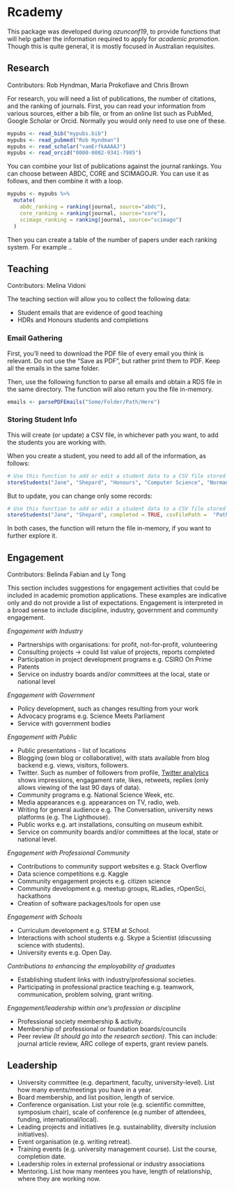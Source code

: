 # Rcademy

This package was developed during _ozunconf19_, to provide functions that will help gather the information required to apply for _academic promotion_. Though this is quite general, it is mostly focused in Australian requisites.


## Research

Contributors: Rob Hyndman, Maria Prokofiave and Chris Brown

For research, you will need a list of publications, the number of citations, and the ranking of journals. First, you can read your information from various sources, either a bib file, or from an online list such as PubMed, Google Scholar or Orcid. Normally you would only need to use one of these.

```r
mypubs <- read_bib("mypubs.bib")
mypubs <- read_pubmed("Rob Hyndman")
mypubs <- read_scholar("vamErfkAAAAJ")
mypubs <- read_orcid("0000-0002-9341-7985")
```

You can combine your list of publications against the journal rankings. You can choose between ABDC, CORE and SCIMAGOJR. You can use it as follows, and then combine it with a loop.

```r
mypubs <- mypubs %>%
  mutate(
    abdc_ranking = ranking(journal, source="abdc"),
    core_ranking = ranking(journal, source="core"),
    scimago_ranking = ranking(journal, source="scimago")
  )
```

Then you can create a table of the number of papers under each ranking system. For example ..



## Teaching

Contributors: Melina Vidoni

The teaching section will allow you to collect the following data:

- Student emails that are evidence of good teaching
- HDRs and Honours students and completions

### Email Gathering
First, you'll need to download the PDF file of every email you think is relevant. Do not use the "Save as PDF", but rather print them to PDF. Keep all the emails in the same folder.

Then, use the following function to parse all emails and obtain a RDS file in the same directory. The function will also return you the file in-memory.

```r
emails <- parsePDFEmails("Some/Folder/Path/Here")
```


### Storing Student Info

This will create (or update) a CSV file, in whichever path you want, to add the students you are working with.

When you create a student, you need to add all of the information, as follows:

```r
# Use this function to add or edit a student data to a CSV file stored where you choose
storeStudents("Jane", "Shepard", "Honours", "Computer Science", "Normandy SR1", "March/2020", "November/2020", FALSE, "Fight the Reapers", "Dr Somebody", "Dr Another Person", "Path/To/Folder", "fileName.csv")

```

But to update, you can change only some records:

```r
# Use this function to add or edit a student data to a CSV file stored where you choose
storeStudents("Jane", "Shepard", completed = TRUE, csvFilePath =  "Path/To/Folder", csvFileName = "fileName.csv")

```

In both cases, the function will return the file in-memory, if you want to further explore it.



## Engagement

Contributors: Belinda Fabian and Ly Tong

This section includes suggestions for engagement activities that could be included in academic promotion applications. These examples are indicative only and do not provide a list of expectations. Engagement is interpreted in a broad sense to include discipline, industry, government and community engagement.

*Engagement with Industry*

- Partnerships with organisations: for profit, not-for-profit, volunteering
- Consulting projects -> could list value of projects, reports completed
- Participation in project development programs e.g. CSIRO On Prime
- Patents
- Service on industry boards and/or committees at the local, state or national level

*Engagement with Government*

- Policy development, such as changes resulting from your work
- Advocacy programs e.g. Science Meets Parliament
- Service with government bodies

*Engagement with Public*

- Public presentations - list of locations
- Blogging (own blog or collaborative), with stats available from blog backend e.g. views, visitors, followers.
- Twitter. Such as number of followers from profile, [Twitter analytics](https://analytics.twitter.com)  shows impressions, engagament rate, likes, retweets, replies (only allows viewing of the last 90 days of data).
- Community programs e.g. National Science Week, etc.
- Media appearances e.g. appearances on TV, radio, web.
- Writing for general audience e.g. The Conversation, university news platforms (e.g. The Lighthouse).
- Public works e.g. art installations, consulting on museum exhibit.
- Service on community boards and/or committees at the local, state or national level.

*Engagement with Professional Community*

- Contributions to community support websites e.g. Stack Overflow
- Data science competitions e.g. Kaggle
- Community engagement projects e.g. citizen science
- Community development e.g. meetup groups, RLadies, rOpenSci, hackathons
- Creation of software packages/tools for open use

*Engagement with Schools*

- Curriculum development e.g. STEM at School.
- Interactions with school students e.g. Skype a Scientist (discussing science with students).
- University events e.g. Open Day.

*Contributions to enhancing the employability of graduates*

- Establishing student links with industry/professional societies.
- Participating in professional practice teaching e.g. teamwork, communication, problem solving, grant writing.

*Engagement/leadership within one’s profession or discipline*

- Professional society membership & activity.
- Membership of professional or foundation boards/councils
- Peer review _(It should go into the research section)_. This can include: journal article review, ARC college of experts, grant review panels.

## Leadership
- University committee (e.g. department, faculty, university-level). List how many events/meetings you have in a year.
- Board membership, and list position, length of service.
- Conference organisation. List your role (e.g. scientific committee, symposium chair), scale of conference (e.g number of attendees, funding, international/local).
- Leading projects and initiatives (e.g. sustainability, diversity inclusion initiatives).
- Event organisation (e.g. writing retreat).
- Training events (e.g. university management course). List the course, completion date.
- Leadership roles in external professional or industry associations
- Mentoring. List how many mentees you have, length of relationship, where they are working now.

